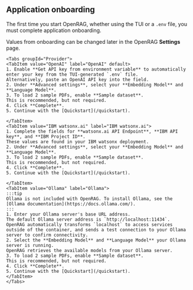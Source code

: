 
## Application onboarding 

The first time you start OpenRAG, whether using the TUI or a `.env` file, you must complete application onboarding.

Values from onboarding can be changed later in the OpenRAG **Settings** page.

    <Tabs groupId="Provider">
    <TabItem value="OpenAI" label="OpenAI" default>
    1. Enable **Get API key from environment variable** to automatically enter your key from the TUI-generated `.env` file.
    Alternatively, paste an OpenAI API key into the field.
    2. Under **Advanced settings**, select your **Embedding Model** and **Language Model**.
    3. To load 2 sample PDFs, enable **Sample dataset**.
    This is recommended, but not required.
    4. Click **Complete**.
    5. Continue with the [Quickstart](/quickstart).

    </TabItem>
    <TabItem value="IBM watsonx.ai" label="IBM watsonx.ai">
    1. Complete the fields for **watsonx.ai API Endpoint**, **IBM API key**, and **IBM Project ID**.
    These values are found in your IBM watsonx deployment.
    2. Under **Advanced settings**, select your **Embedding Model** and **Language Model**.
    3. To load 2 sample PDFs, enable **Sample dataset**.
    This is recommended, but not required.
    4. Click **Complete**.
    5. Continue with the [Quickstart](/quickstart).       
       
    </TabItem>
    <TabItem value="Ollama" label="Ollama">
    :::tip
    Ollama is not included with OpenRAG. To install Ollama, see the [Ollama documentation](https://docs.ollama.com/).
    :::   
    1. Enter your Ollama server's base URL address.
    The default Ollama server address is `http://localhost:11434`.
    OpenRAG automatically transforms `localhost` to access services outside of the container, and sends a test connection to your Ollama server to confirm connectivity.
    2. Select the **Embedding Model** and **Language Model** your Ollama server is running.
    OpenRAG retrieves the available models from your Ollama server.
    3. To load 2 sample PDFs, enable **Sample dataset**.
    This is recommended, but not required.
    4. Click **Complete**.
    5. Continue with the [Quickstart](/quickstart).        
    </TabItem>
    </Tabs>